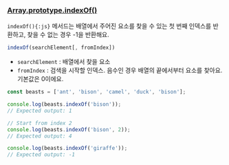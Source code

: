 ### [Array.prototype.indexOf()](https://developer.mozilla.org/ko/docs/Web/JavaScript/Reference/Global_Objects/Array/indexOf)

`indexOf(){:js}` 메서드는 배열에서 주어진 요소를 찾을 수 있는 첫 번째 인덱스를 반환하고, 찾을 수 없는 경우 -1을 반환해요.

```js
indexOf(searchElement[, fromIndex])
```

- `searchElement` : 배열에서 찾을 요소
- `fromIndex` : 검색을 시작할 인덱스. 음수인 경우 배열의 끝에서부터 요소를 찾아요. 기본값은 0이에요.

```js
const beasts = ['ant', 'bison', 'camel', 'duck', 'bison'];

console.log(beasts.indexOf('bison'));
// Expected output: 1

// Start from index 2
console.log(beasts.indexOf('bison', 2));
// Expected output: 4

console.log(beasts.indexOf('giraffe'));
// Expected output: -1
```
